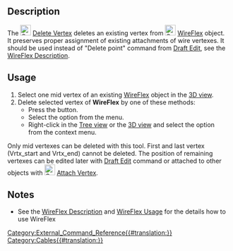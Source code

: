 <languages/>

{{Docnav
|[[Cables_AddVertex|Add Vertex]]
|[[Cables_AttachVertex|Attach Vertex]]
|[[Cables_Workbench|Cables]]
|IconL=Cables_AddVertex.svg
|IconR=Cables_AttachVertex.svg
|IconC=Cables_workbench_icon.svg
}}

{{GuiCommand
|Name=Cables DelVertex
|MenuLocation=Cable Wires → Delete Vertex
|Workbenches=[[Cables_Workbench|Cables]]
|Shortcut=
|Version=1.0
|SeeAlso=[[Cables_AddVertex|Cables AddVertex]]
}}

==Description==

The [[Image:Cables_DelVertex.svg|24px]] [[Cables_DelVertex|Delete Vertex]] deletes an existing vertex from [[Image:Cables_WireFlex.svg|24px]] [[Cables_WireFlex|WireFlex]] object. It preserves proper assignment of existing attachments of wire vertexes. It should be used instead of "Delete point" command from [[Draft_Edit|Draft Edit]], see the [[Cables_WireFlex#Description|WireFlex Description]].

==Usage==

# Select one mid vertex of an existing [[Cables_WireFlex|WireFlex]] object in the [[3D_view|3D view]].
# Delete selected vertex of '''WireFlex''' by one of these methods:
#* Press the {{Button|[[Image:Cables_DelVertex.svg|16px]] [[Cables_DelVertex|Delete Vertex]]}} button.
#* Select the {{MenuCommand|Cable Wires → [[Image:Cables_DelVertex.svg|16px]] Delete Vertex}} option from the menu.
#* Right-click in the [[Tree_view|Tree view]] or the [[3D_view|3D view]] and select the {{MenuCommand|Cable Wires → [[Image:Cables_DelVertex.svg|16px]] Delete Vertex}} option from the context menu.

Only mid vertexes can be deleted with this tool. First and last vertex (Vrtx_start and Vrtx_end) cannot be deleted. The position of remaining vertexes can be edited later with [[Draft_Edit|Draft Edit]] command or attached to other objects with [[Image:Cables_AttachVertex.svg|24px]] [[Cables_AttachVertex|Attach Vertex]].

==Notes==

* See the [[Cables_WireFlex#Description|WireFlex Description]] and [[Cables_WireFlex#Usage|WireFlex Usage]] for the details how to use WireFlex


{{Docnav
|[[Cables_AddVertex|Add Vertex]]
|[[Cables_AttachVertex|Attach Vertex]]
|[[Cables_Workbench|Cables]]
|IconL=Cables_AddVertex.svg
|IconR=Cables_AttachVertex.svg
|IconC=Cables_workbench_icon.svg
}}

[[Category:External_Command_Reference{{#translation:}}]]
[[Category:Cables{{#translation:}}]]